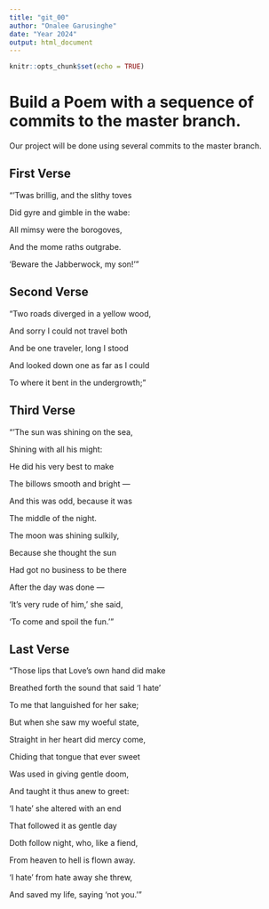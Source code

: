 ```yaml
---
title: "git_00"
author: "Onalee Garusinghe"
date: "Year 2024"
output: html_document
---
```


```r
knitr::opts_chunk$set(echo = TRUE)
```
# Build a Poem with a sequence of commits to the master branch.
Our project will be done using several commits to the master branch.
<!-- Do not modify or change any text in "!--" bracketed areas such as this --- these are instructions to
you, if you change any of this the git program will notice it and compromise your git merging strategy !-->

## First Verse 
<!--Put the first five lines of a poem by Lewis Carrol in this section!-->

"’Twas brillig, and the slithy toves

  Did gyre and gimble in the wabe:
  
  All mimsy were the borogoves,
  
  And the mome raths outgrabe.
  
  'Beware the Jabberwock, my son!'"
  
## Second Verse
<!--Put the first five lines of a poem by Robert Frost here!-->
  
  "Two roads diverged in a yellow wood,
  
  And sorry I could not travel both
  
  And be one traveler, long I stood
  
  And looked down one as far as I could
  
  To where it bent in the undergrowth;"  
  
## Third Verse
<!--Put the first two verses of The Walrus and the Carpenter here!-->

  "'The sun was shining on the sea,
  
Shining with all his might:
      
He did his very best to make

The billows smooth and bright —
      
And this was odd, because it was

The middle of the night.
      
  
  
The moon was shining sulkily,

Because she thought the sun
      
Had got no business to be there

After the day was done —
      
'It's very rude of him,' she said,

'To come and spoil the fun.'"
      
      
## Last Verse
<!--Put a short poem of your choice 8-20 lines,here!-->

"Those lips that Love’s own hand did make

Breathed forth the sound that said 'I hate'

To me that languished for her sake;

But when she saw my woeful state,

Straight in her heart did mercy come,

Chiding that tongue that ever sweet

Was used in giving gentle doom,

And taught it thus anew to greet:

'I hate' she altered with an end

That followed it as gentle day

Doth follow night, who, like a fiend,

From heaven to hell is flown away.

'I hate' from hate away she threw,

And saved my life, saying 'not you.'"

